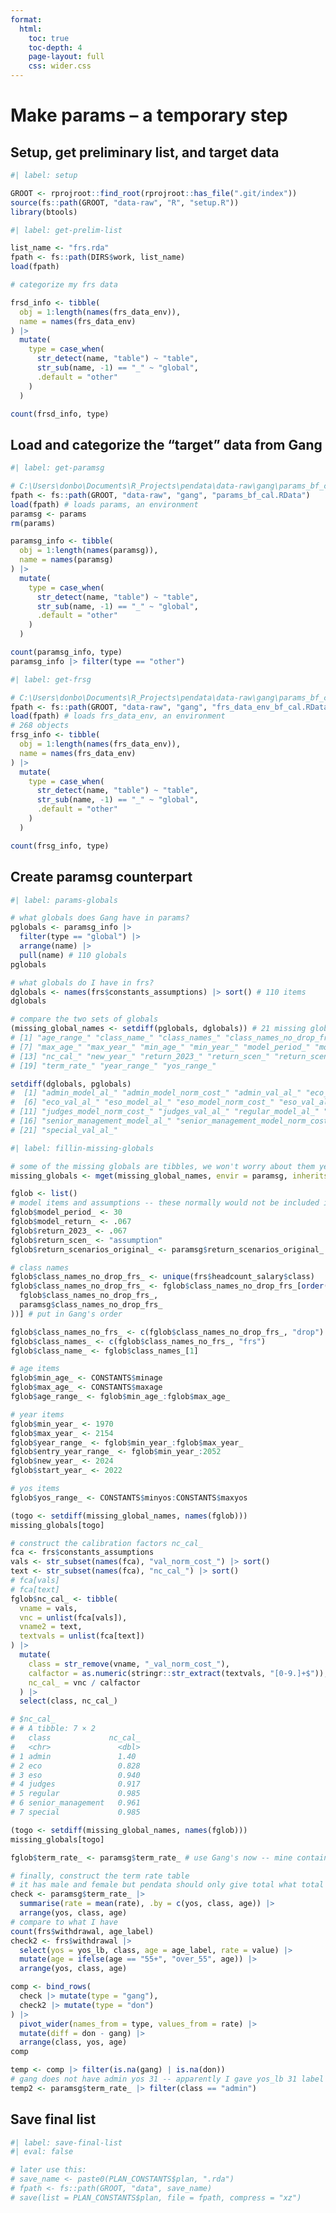```yaml
---
format:
  html:
    toc: true
    toc-depth: 4
    page-layout: full
    css: wider.css
---
```


# Make params -- a temporary step

## Setup, get preliminary list, and target data

```r
#| label: setup

GROOT <- rprojroot::find_root(rprojroot::has_file(".git/index"))
source(fs::path(GROOT, "data-raw", "R", "setup.R"))
library(btools)

```


```r
#| label: get-prelim-list

list_name <- "frs.rda"
fpath <- fs::path(DIRS$work, list_name)
load(fpath)

```

```r
# categorize my frs data

frsd_info <- tibble(
  obj = 1:length(names(frs_data_env)),
  name = names(frs_data_env)
) |>
  mutate(
    type = case_when(
      str_detect(name, "table") ~ "table",
      str_sub(name, -1) == "_" ~ "global",
      .default = "other"
    )
  )

count(frsd_info, type)

```

## Load and categorize the "target" data from Gang
```r
#| label: get-paramsg

# C:\Users\donbo\Documents\R_Projects\pendata\data-raw\gang\params_bf_cal.RData
fpath <- fs::path(GROOT, "data-raw", "gang", "params_bf_cal.RData")
load(fpath) # loads params, an environment
paramsg <- params
rm(params)

paramsg_info <- tibble(
  obj = 1:length(names(paramsg)),
  name = names(paramsg)
) |>
  mutate(
    type = case_when(
      str_detect(name, "table") ~ "table",
      str_sub(name, -1) == "_" ~ "global",
      .default = "other"
    )
  )

count(paramsg_info, type)
paramsg_info |> filter(type == "other")

```

```r
#| label: get-frsg

# C:\Users\donbo\Documents\R_Projects\pendata\data-raw\gang\params_bf_cal.RData
fpath <- fs::path(GROOT, "data-raw", "gang", "frs_data_env_bf_cal.RData")
load(fpath) # loads frs_data_env, an environment
# 268 objects
frsg_info <- tibble(
  obj = 1:length(names(frs_data_env)),
  name = names(frs_data_env)
) |>
  mutate(
    type = case_when(
      str_detect(name, "table") ~ "table",
      str_sub(name, -1) == "_" ~ "global",
      .default = "other"
    )
  )

count(frsg_info, type)

```

## Create paramsg counterpart

```r
#| label: params-globals

# what globals does Gang have in params?
pglobals <- paramsg_info |>
  filter(type == "global") |>
  arrange(name) |>
  pull(name) # 110 globals
pglobals

# what globals do I have in frs?
dglobals <- names(frs$constants_assumptions) |> sort() # 110 items
dglobals

# compare the two sets of globals
(missing_global_names <- setdiff(pglobals, dglobals)) # 21 missing globals
# [1] "age_range_" "class_name_" "class_names_" "class_names_no_drop_frs_" "class_names_no_frs_" "entry_year_range_"
# [7] "max_age_" "max_year_" "min_age_" "min_year_" "model_period_" "model_return_"
# [13] "nc_cal_" "new_year_" "return_2023_" "return_scen_" "return_scenarios_original_" "start_year_"
# [19] "term_rate_" "year_range_" "yos_range_"

setdiff(dglobals, pglobals)
#  [1] "admin_model_al_" "admin_model_norm_cost_" "admin_val_al_" "eco_model_al_" "eco_model_norm_cost_"
#  [6] "eco_val_al_" "eso_model_al_" "eso_model_norm_cost_" "eso_val_al_" "judges_model_al_"
# [11] "judges_model_norm_cost_" "judges_val_al_" "regular_model_al_" "regular_model_norm_cost_" "regular_val_al_"
# [16] "senior_management_model_al_" "senior_management_model_norm_cost_" "senior_management_val_al_" "special_model_al_" "special_model_norm_cost_"
# [21] "special_val_al_"

```

```r
#| label: fillin-missing-globals

# some of the missing globals are tibbles, we won't worry about them yet
missing_globals <- mget(missing_global_names, envir = paramsg, inherits = FALSE)

fglob <- list()
# model items and assumptions -- these normally would not be included in pendata
fglob$model_period_ <- 30
fglob$model_return_ <- .067
fglob$return_2023_ <- .067
fglob$return_scen_ <- "assumption"
fglob$return_scenarios_original_ <- paramsg$return_scenarios_original_

# class names
fglob$class_names_no_drop_frs_ <- unique(frs$headcount_salary$class)
fglob$class_names_no_drop_frs_ <- fglob$class_names_no_drop_frs_[order(match(
  fglob$class_names_no_drop_frs_,
  paramsg$class_names_no_drop_frs_
))] # put in Gang's order

fglob$class_names_no_frs_ <- c(fglob$class_names_no_drop_frs_, "drop")
fglob$class_names_ <- c(fglob$class_names_no_frs_, "frs")
fglob$class_name_ <- fglob$class_names_[1]

# age items
fglob$min_age_ <- CONSTANTS$minage
fglob$max_age_ <- CONSTANTS$maxage
fglob$age_range_ <- fglob$min_age_:fglob$max_age_

# year items
fglob$min_year_ <- 1970
fglob$max_year_ <- 2154
fglob$year_range_ <- fglob$min_year_:fglob$max_year_
fglob$entry_year_range_ <- fglob$min_year_:2052
fglob$new_year_ <- 2024
fglob$start_year_ <- 2022

# yos items
fglob$yos_range_ <- CONSTANTS$minyos:CONSTANTS$maxyos

(togo <- setdiff(missing_global_names, names(fglob)))
missing_globals[togo]

# construct the calibration factors nc_cal_
fca <- frs$constants_assumptions
vals <- str_subset(names(fca), "val_norm_cost_") |> sort()
text <- str_subset(names(fca), "nc_cal_") |> sort()
# fca[vals]
# fca[text]
fglob$nc_cal_ <- tibble(
  vname = vals,
  vnc = unlist(fca[vals]),
  vname2 = text,
  textvals = unlist(fca[text])
) |>
  mutate(
    class = str_remove(vname, "_val_norm_cost_"),
    calfactor = as.numeric(stringr::str_extract(textvals, "[0-9.]+$")),
    nc_cal_ = vnc / calfactor
  ) |>
  select(class, nc_cal_)

# $nc_cal_
# # A tibble: 7 × 2
#   class             nc_cal_
#   <chr>               <dbl>
# 1 admin               1.40
# 2 eco                 0.828
# 3 eso                 0.940
# 4 judges              0.917
# 5 regular             0.985
# 6 senior_management   0.961
# 7 special             0.985

(togo <- setdiff(missing_global_names, names(fglob)))
missing_globals[togo]

fglob$term_rate_ <- paramsg$term_rate_ # use Gang's now -- mine contains values constructed later in the process!

# finally, construct the term rate table
# it has male and female but pendata should only give total what total would it give
check <- paramsg$term_rate_ |>
  summarise(rate = mean(rate), .by = c(yos, class, age)) |>
  arrange(yos, class, age)
# compare to what I have
count(frs$withdrawal, age_label)
check2 <- frs$withdrawal |>
  select(yos = yos_lb, class, age = age_label, rate = value) |>
  mutate(age = ifelse(age == "55+", "over_55", age)) |>
  arrange(yos, class, age)

comp <- bind_rows(
  check |> mutate(type = "gang"),
  check2 |> mutate(type = "don")
) |>
  pivot_wider(names_from = type, values_from = rate) |>
  mutate(diff = don - gang) |>
  arrange(class, yos, age)
comp

temp <- comp |> filter(is.na(gang) | is.na(don))
# gang does not have admin yos 31 -- apparently I gave yos_lb 31 label to 30+
temp2 <- paramsg$term_rate_ |> filter(class == "admin")

```


## Save final list

```r
#| label: save-final-list
#| eval: false

# later use this:
# save_name <- paste0(PLAN_CONSTANTS$plan, ".rda")
# fpath <- fs::path(GROOT, "data", save_name)
# save(list = PLAN_CONSTANTS$plan, file = fpath, compress = "xz")

```